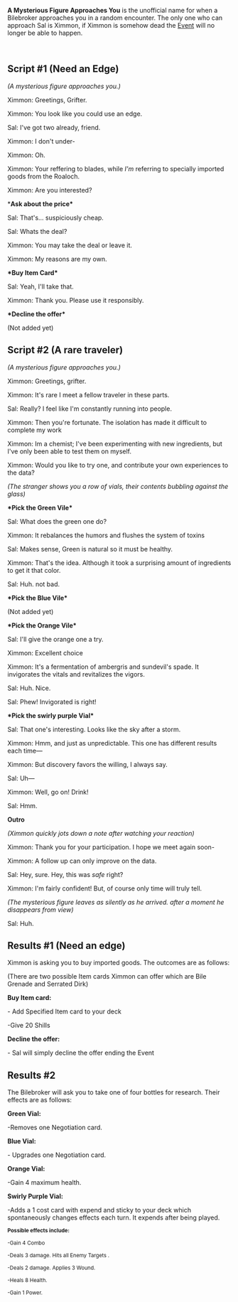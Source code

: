 {{stub}}

'''A Mysterious Figure Approaches You''' is the unofficial name for when a Bilebroker approaches you in a random encounter. The only one who can approach Sal is Ximmon, if Ximmon is somehow dead the [[Events|Event]] will no longer be able to happen.

<br />

== Script #1 (Need an Edge) ==
''(A mysterious figure approaches you.)''

Ximmon: Greetings, Grifter.

Ximmon: You look like you could use an edge.

Sal: I've got two already, friend.

Ximmon: I don't under-

Ximmon: Oh.

Ximmon: Your reffering to blades, while ''I'm'' referring to specially imported goods from the Roaloch.

Ximmon: Are you interested?


<nowiki>*</nowiki>'''Ask about the price*'''

Sal: That's... suspiciously cheap.

Sal: Whats the deal?

Ximmon: You may take the deal or leave it.

Ximmon: My reasons are my own.


'''*Buy Item Card*'''

Sal: Yeah, I'll take that.

Ximmon: Thank you. Please use it responsibly.


'''*Decline the offer*''' 

(Not added yet)

== Script #2 (A rare traveler) ==
''(A mysterious figure approaches you.)''

Ximmon: Greetings, grifter.

Ximmon: It's rare I meet a fellow traveler in these parts.

Sal: Really? I feel like I'm constantly running into people.

Ximmon: Then you're fortunate. The isolation has made it difficult to complete my work

Ximmon: Im a chemist; I've been experimenting with new ingredients, but I've only been able to test them on myself.

Ximmon: Would you like to try one, and contribute your own experiences to the data?

''(The stranger shows you a row of vials, their contents bubbling against the glass)''



'''*Pick the Green Vile*'''

Sal: What does the green one do?

Ximmon: It rebalances the humors and flushes the system of toxins 

Sal: Makes sense, Green is natural so it must be healthy.

Ximmon: That's the idea. Although it took a surprising amount of ingredients to get it that color.

Sal: Huh. not bad.



'''*Pick the Blue Vile*'''

(Not added yet)



'''*Pick the Orange Vile*'''

Sal: I'll give the orange one a try.

Ximmon: Excellent choice

Ximmon: It's a fermentation of ambergris and sundevil's spade. It invigorates the vitals and revitalizes the vigors.

Sal: Huh. Nice.

Sal: Phew! Invigorated is right!



'''*Pick the swirly purple Vial*'''

Sal: That one's interesting. Looks like the sky after a storm.

Ximmon: Hmm, and just as unpredictable. This one has different results each time—

Ximmon: But discovery favors the willing, I always say.

Sal: Uh—

Ximmon: Well, go on! Drink!

Sal: Hmm.



'''Outro'''

''(Ximmon quickly jots down a note after watching your reaction)''

Ximmon: Thank you for your participation. I hope we meet again soon-

Ximmon: A follow up can only improve on the data.

Sal: Hey, sure. Hey, this was ''safe'' right?

Ximmon: I'm fairly confident! But, of course only time will truly tell.

''(The mysterious figure leaves as silently as he arrived. after a moment he disappears from view)''

Sal: Huh.

== Results #1 (Need an edge) ==
Ximmon is asking you to buy imported goods. The outcomes are as follows:


(There are two possible Item cards Ximmon can offer which are Bile Grenade and Serrated Dirk)


'''Buy Item card:''' 

- Add Specified Item card to your deck

-Give 20 Shills 


'''Decline the offer:'''

- Sal will simply decline the offer ending the Event 


== Results #2 ==

The Bilebroker will ask you to take one of four bottles for research. Their effects are as follows:


'''Green Vial:''' 

-Removes one Negotiation card.


'''Blue Vial:'''

- Upgrades one Negotiation card.



'''Orange Vial:''' 

-Gain 4 maximum health.


'''Swirly Purple Vial:'''

-Adds a 1 cost card with expend and sticky to your deck which spontaneously changes effects each turn. It expends after being played.

'''<small>Possible effects include:</small>'''

<small>-Gain 4 Combo</small>

<small>-Deals 3 damage. Hits all Enemy Targets .</small>

<small>-Deals 2 damage. Applies 3 Wound.</small>

<small>-Heals 8 Health.</small>

<small>-Gain 1 Power.</small>